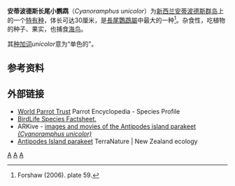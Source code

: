 {{Speciesbox 
| taxon = Cyanoramphus unicolor
| image = Cyanoramphus unicolor, Pengo.jpg
| status = VU
| status_system = iucn3.1
| status_ref =
<ref>{{IUCN2008|assessors=BirdLife International|year=2008|id=142511/0|title=Cyanoramphus unicolor|downloaded=24 December 2009}}</ref>
| authority = [[爱德华·李尔|Lear]]，1831
}}
'''安蒂波德斯长尾小鹦鹉'''（''Cyanoramphus unicolor''）为[[新西兰|新西兰]][[安蒂波德斯群岛|安蒂波德斯群岛]]上的一个[[特有种|特有种]]，体长可达30厘米，是[[長尾鸚鵡屬|長尾鸚鵡屬]]中最大的一种<ref name="Forshaw (2006). plate 59.">Forshaw (2006). plate 59.</ref>。杂食性，吃植物的种子、果实，也捕食[[海鸟|海鸟]]。

其[[种加词|种加词]]''unicolor''意为“单色的”。

==参考资料==
{{reflist}}

==外部链接==
*[http://www.parrots.org/index.php/encyclopedia/profile/antipodes_green_parakeet/ World Parrot Trust] {{Wayback|url=http://www.parrots.org/index.php/encyclopedia/profile/antipodes_green_parakeet/ |date=20150328103714 }} Parrot Encyclopedia - Species Profile
*[http://www.birdlife.org/datazone/ebas/index.html?action=SpcHTMDetails.asp&sid=1475&m=0  BirdLife Species Factsheet.] {{Wayback|url=http://www.birdlife.org/datazone/ebas/index.html?action=SpcHTMDetails.asp&sid=1475&m=0 |date=20090103161824 }}
*ARKive - [https://web.archive.org/web/20060422092838/http://www.arkive.org/species/GES/birds/Cyanoramphus_unicolor/ images and movies of the Antipodes island parakeet ''(Cyanoramphus unicolor)'']
*[http://www.terranature.org/parakeetAntipodes.htm Antipodes Island parakeet] {{Wayback|url=http://www.terranature.org/parakeetAntipodes.htm |date=20200122021342 }} TerraNature | New Zealand ecology

{{Taxonbar|from=Q240529}}

[[Category:長尾鸚鵡屬|A]]
[[Category:亚南极岛屿鸟类|A]]
[[Category:1831年描述的鸟类|A]]